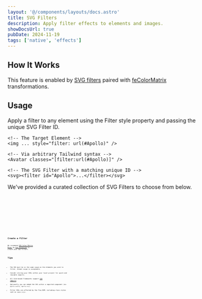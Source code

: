 ```yaml
---
layout: '@/components/layouts/docs.astro'
title: SVG Filters
description: Apply filter effects to elements and images.
showDocsUrl: true
pubDate: 2024-11-19
tags: ['native', 'effects']
---
```




## How It Works

This feature is enabled by [SVG filters](https://developer.mozilla.org/en-US/docs/Web/SVG/Element/filter) paired with [feColorMatrix](https://developer.mozilla.org/en-US/docs/Web/SVG/Element/feColorMatrix) transformations.

## Usage

Apply a filter to any element using the Filter style property and passing the unique SVG Filter ID.

```astro
<!-- The Target Element -->
<img ... style="filter: url(#Apollo)" />

<!-- Via arbitrary Tailwind syntax -->
<Avatar classes="[filter:url(#Apollo)]" />

<!-- The SVG Filter with a matching unique ID -->
<svg><filter id="Apollo">...</filter></svg>
```

We've provided a curated collection of SVG Filters to choose from below.

<Preview client:visible>
	<Fragment slot="preview">
		<Example />
	</Fragment>
	<Fragment slot="code">
		<div class="space-y-4">
			<Code code={ApolloRaw} lang="astro" />
			<Code code={BlueNightRaw} lang="astro" />
			<Code code={GreenFallRaw} lang="astro" />
			<Code code={NoirRaw} lang="astro" />
			<Code code={NoirLightRaw} lang="astro" />
			<Code code={RusticRaw} lang="astro" />
			<Code code={SummerRaw} lang="astro" />
			<Code code={XProRaw} lang="astro" />
		</div>
	</Fragment>
</Preview>

## Create a Filter

We recommend [SVG Color Matrix Mixer](https://fecolormatrix.com/) by [Rik Schennink](https://x.com/rikschennink/) to create your own filters.

## Tips

- The SVG must be in the same scope as the elements you wish to filter. Global scope is acceptable.
- Consder storing your SVGs within your local project for quick and reusable imports.
- All Vite-based frameworks support [SVG imports](https://vite.dev/guide/assets.html#importing-asset-as-url).
- Optionally you can embed the SVG within a imported component (ex: `Apollo.svelte`, `Apollo.tsx`).
- Filter SVGs are affected by the flow DOM, including class styles such as `space-{x|y}`.
